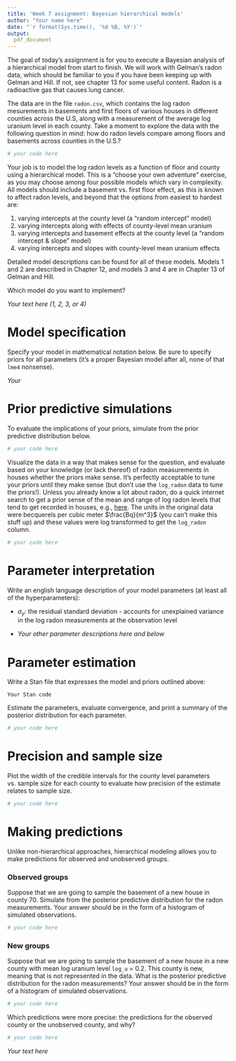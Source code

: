 ```yaml
---
title: 'Week 7 assignment: Bayesian hierarchical models'
author: "Your name here"
date: "`r format(Sys.time(), '%d %B, %Y')`"
output:
  pdf_document
---
```


The goal of today's assignment is for you to execute a Bayesian analysis of a hierarchical model from start to finish. 
We will work with Gelman's radon data, which should be familiar to you if you have been keeping up with Gelman and Hill. 
If not, see chapter 13 for some useful content.
Radon is a radioactive gas that causes lung cancer.

The data are in the file `radon.csv`, which contains the log radon mesurements in basements and first floors of various houses in different counties across the U.S, along with a measurement of the average log uranium level in each county.
Take a moment to explore the data with the following question in mind: how do radon levels compare among floors and basements across counties in the U.S.?

```r
# your code here
```

Your job is to model the log radon levels as a function of floor and county using a hierarchical model. 
This is a "choose your own adventure" exercise, as you may choose among four possible models which vary in complexity. 
All models should include a basement vs. first floor effect, as this is known to affect radon levels, and beyond that the options from easiest to hardest are:

1. varying intercepts at the county level (a "random intercept" model)
2. varying intercepts along with effects of county-level mean uranium
3. varying intercepts and basement effects at the county level (a "random intercept & slope" model)
4. varying intercepts and slopes with county-level mean uranium effects

Detailed model descriptions can be found for all of these models. 
Models 1 and 2 are described in Chapter 12, and models 3 and 4 are in Chapter 13 of Gelman and Hill. 

Which model do you want to implement? 

*Your text here (1, 2, 3, or 4)*

# Model specification

Specify your model in mathematical notation below. 
Be sure to specify priors for all parameters (it's a proper Bayesian model after all, none of that `lme4` nonsense).

*Your* \LaTeX

# Prior predictive simulations

To evaluate the implications of your priors, simulate from the prior predictive distribution below.

```r
# your code here
```

Visualize the data in a way that makes sense for the question, and evaluate based on your knowledge (or lack thereof) of radon measurements in houses whether the priors make sense. 
It's perfectly acceptable to tune your priors until they make sense (but don't use the `log_radon` data to tune the priors!).
Unless you already know a lot about radon, do a quick internet search to get a prior sense of the mean and range of log radon levels that tend to get recorded in houses, e.g., [here](http://www.who.int/mediacentre/factsheets/fs291/en/).
The units in the original data were becquerels per cubic meter $\frac{Bq}{m^3}$ (you can't make this stuff up) and these values were log transformed to get the `log_radon` column. 

```r
# your code here
```


# Parameter interpretation

Write an english language description of your model parameters (at least all of the hyperparameters):

- $\sigma_y$: the residual standard deviation - accounts for unexplained variance in the log radon measurements at the observation level

- *Your other parameter descriptions here and below*


# Parameter estimation

Write a Stan file that expresses the model and priors outlined above: 

```
Your Stan code
```

Estimate the parameters, evaluate convergence, and print a summary of the posterior distribution for each parameter. 

```r
# your code here
```


# Precision and sample size

Plot the width of the credible intervals for the county level parameters vs. sample size for each county to evaluate how precision of the estimate relates to sample size. 

```r
# your code here
```


# Making predictions

Unlike non-hierarchical approaches, hierarchical modeling allows you to make predictions for observed and unobserved groups. 

### Observed groups 

Suppose that we are going to sample the basement of a new house in county 70. 
Simulate from the posterior predictive distribution for the radon measurements.
Your answer should be in the form of a histogram of simulated observations.

```r
# your code here
```

### New groups

Suppose that we are going to sample the basement of a new house in a new county with mean log uranium level `log_u` = 0.2. 
This county is new, meaning that is not represented in the data. 
What is the posterior predictive distribution for the radon measurements? 
Your answer should be in the form of a histogram of simulated observations.

```r
# your code here
```

Which predictions were more precise: the predictions for the observed county or the unobserved county, and why?

```r
# your code here
```

*Your text here*
